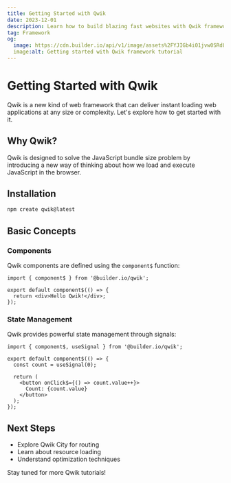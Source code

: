 ```yaml
---
title: Getting Started with Qwik
date: 2023-12-01
description: Learn how to build blazing fast websites with Qwik framework
tag: Framework
og:
  image: https://cdn.builder.io/api/v1/image/assets%2FYJIGb4i01jvw0SRdL5Bt%2F4d4d8dd8f7884e7cb48f446e65268ea6
  image:alt: Getting started with Qwik framework tutorial
---
```



# Getting Started with Qwik

Qwik is a new kind of web framework that can deliver instant loading web applications at any size or complexity. Let's explore how to get started with it.

## Why Qwik?

Qwik is designed to solve the JavaScript bundle size problem by introducing a new way of thinking about how we load and execute JavaScript in the browser.

## Installation

```bash
npm create qwik@latest
```

## Basic Concepts

### Components

Qwik components are defined using the `component$` function:

```tsx
import { component$ } from '@builder.io/qwik';

export default component$(() => {
  return <div>Hello Qwik!</div>;
});
```

### State Management

Qwik provides powerful state management through signals:

```tsx
import { component$, useSignal } from '@builder.io/qwik';

export default component$(() => {
  const count = useSignal(0);

  return (
    <button onClick$={() => count.value++}>
      Count: {count.value}
    </button>
  );
});
```

## Next Steps

- Explore Qwik City for routing
- Learn about resource loading
- Understand optimization techniques

Stay tuned for more Qwik tutorials!
